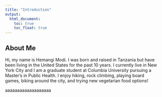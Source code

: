 ```yaml
---
title: "Introduction"
output: 
  html_document:
    toc: true
    toc_float: true
---
```


## About Me

Hi, my name is Hemangi Modi. I was born and raised in Tanzania but have been living in the United States for the past 10 years. I currently live in New York City and I am a graduate student at Columbia University pursuing a Master's in Public Health. I enjoy hiking, rock climbing, playing board games, biking around the city, and trying new vegetarian food options!

aaaaaaaaaaaaaaaaaaa
